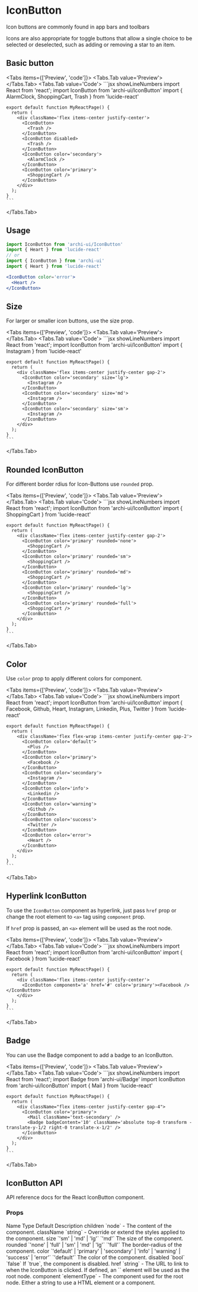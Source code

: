 
# IconButton

Icon buttons are commonly found in app bars and toolbars

Icons are also appropriate for toggle buttons that allow a single choice to be selected or deselected, such as adding or removing a star to an item.

## Basic button
<Tabs items={['Preview', 'code']}>
  <Tabs.Tab value='Preview'>
    <BasicIconButton />
  </Tabs.Tab>
  <Tabs.Tab value='Code'>
    ```jsx showLineNumbers
    import React from 'react';
    import IconButton from 'archi-ui/IconButton'
    import { AlarmClock, ShoppingCart, Trash } from 'lucide-react'

    export default function MyReactPage() {
      return (
        <div className='flex items-center justify-center'>
          <IconButton>
            <Trash />
          </IconButton>
          <IconButton disabled>
            <Trash />
          </IconButton>
          <IconButton color='secondary'>
            <AlarmClock />
          </IconButton>
          <IconButton color='primary'>
            <ShoppingCart />
          </IconButton>
        </div>
      );
    }
    ```
  </Tabs.Tab>
</Tabs>

## Usage
```jsx
import IconButton from 'archi-ui/IconButton'
import { Heart } from 'lucide-react'
// or
import { IconButton } from 'archi-ui'
import { Heart } from 'lucide-react'
```
```jsx
<IconButton color='error'>
  <Heart />
</IconButton>
```

## Size
For larger or smaller icon buttons, use the size prop.

<Tabs items={['Preview', 'code']}>
  <Tabs.Tab value='Preview'>
    <IconButtonSize />
  </Tabs.Tab>
  <Tabs.Tab value='Code'>
    ```jsx showLineNumbers
    import React from 'react';
    import IconButton from 'archi-ui/IconButton'
    import { Instagram } from 'lucide-react'

    export default function MyReactPage() {
      return (
        <div className='flex items-center justify-center gap-2'>
          <IconButton color='secondary' size='lg'>
            <Instagram />
          </IconButton>
          <IconButton color='secondary' size='md'>
            <Instagram />
          </IconButton>
          <IconButton color='secondary' size='sm'>
            <Instagram />
          </IconButton>
        </div>
      );
    }
    ```
  </Tabs.Tab>
</Tabs>

## Rounded IconButton
For different border rdius for Icon-Buttons use `rounded` prop.

<Tabs items={['Preview', 'code']}>
  <Tabs.Tab value='Preview'>
    <RoundedIconButton />
  </Tabs.Tab>
  <Tabs.Tab value='Code'>
    ```jsx showLineNumbers
    import React from 'react';
    import IconButton from 'archi-ui/IconButton'
    import { ShoppingCart } from 'lucide-react'

    export default function MyReactPage() {
      return (
        <div className='flex items-center justify-center gap-2'>
          <IconButton color='primary' rounded='none'>
            <ShoppingCart />
          </IconButton>
          <IconButton color='primary' rounded='sm'>
            <ShoppingCart />
          </IconButton>
          <IconButton color='primary' rounded='md'>
            <ShoppingCart />
          </IconButton>
          <IconButton color='primary' rounded='lg'>
            <ShoppingCart />
          </IconButton>
          <IconButton color='primary' rounded='full'>
            <ShoppingCart />
          </IconButton>
        </div>
      );
    }
    ```
  </Tabs.Tab>
</Tabs>

## Color
Use `color` prop to apply different colors for component.

<Tabs items={['Preview', 'code']}>
  <Tabs.Tab value='Preview'>
    <IconButtonColor />
  </Tabs.Tab>
  <Tabs.Tab value='Code'>
    ```jsx showLineNumbers
    import React from 'react';
    import IconButton from 'archi-ui/IconButton'
    import { Facebook, Github, Heart, Instagram, Linkedin, Plus, Twitter } from 'lucide-react'

    export default function MyReactPage() {
      return (
        <div className='flex flex-wrap items-center justify-center gap-2'>
          <IconButton color='default'>
            <Plus />
          </IconButton>
          <IconButton color='primary'>
            <Facebook />
          </IconButton>
          <IconButton color='secondary'>
            <Instagram />
          </IconButton>
          <IconButton color='info'>
            <Linkedin />
          </IconButton>
          <IconButton color='warning'>
            <Github />
          </IconButton>
          <IconButton color='success'>
            <Twitter />
          </IconButton>
          <IconButton color='error'>
            <Heart />
          </IconButton>
        </div>
      );
    }
    ```
  </Tabs.Tab>
</Tabs>

## Hyperlink IconButton
To use the `IconButton` component as hyperlink, just pass `href` prop or change the root element to `<a>` tag using `component` prop.

If `href` prop is passed, an `<a>` element will be used as the root node.

<Tabs items={['Preview', 'code']}>
  <Tabs.Tab value='Preview'>
    <HyperlinkIconButton />
  </Tabs.Tab>
  <Tabs.Tab value='Code'>
    ```jsx showLineNumbers
    import React from 'react';
    import IconButton from 'archi-ui/IconButton'
    import { Facebook } from 'lucide-react'

    export default function MyReactPage() {
      return (
        <div className='flex items-center justify-center'>
          <IconButton component='a' href='#' color='primary'><Facebook /></IconButton>
        </div>
      );
    }
    ```
  </Tabs.Tab>
</Tabs>

## Badge
You can use the Badge component to add a badge to an IconButton.

<Tabs items={['Preview', 'code']}>
  <Tabs.Tab value='Preview'>
    <BadgeIconButton />
  </Tabs.Tab>
  <Tabs.Tab value='Code'>
    ```jsx showLineNumbers
    import React from 'react';
    import Badge from 'archi-ui/Badge'
    import IconButton from 'archi-ui/IconButton'
    import { Mail } from 'lucide-react'

    export default function MyReactPage() {
      return (
        <div className="flex items-center justify-center gap-4">
          <IconButton color='primary'>
            <Mail className='text-secondary' />
            <Badge badgeContent='10' className='absolute top-0 transform -translate-y-1/2 right-0 translate-x-1/2' />
          </IconButton>
        </div>
      );
    }
    ```
  </Tabs.Tab>
</Tabs>

## IconButton API
API reference docs for the React IconButton component.

### Props
<Table>
  <thead>
    <Table.Tr>
      <Table.Th>Name</Table.Th>
      <Table.Th>Type</Table.Th>
      <Table.Th>Default</Table.Th>
      <Table.Th>Description</Table.Th>
    </Table.Tr>
  </thead>
  <tbody>
    <Table.Tr>
      <Table.Td>children</Table.Td>
      <Table.Td>`node`</Table.Td>
      <Table.Td>-</Table.Td>
      <Table.Td>The content of the component.</Table.Td>
    </Table.Tr>
    <Table.Tr>
      <Table.Td>className</Table.Td>
      <Table.Td>`string`</Table.Td>
      <Table.Td>-</Table.Td>
      <Table.Td>Override or extend the styles applied to the component.</Table.Td>
    </Table.Tr>
    <Table.Tr>
      <Table.Td>size</Table.Td>
      <Table.Td>`'sm' | 'md' | 'lg'`</Table.Td>
      <Table.Td>`'md'`</Table.Td>
      <Table.Td>The size of the component.</Table.Td>
    </Table.Tr>
    <Table.Tr>
      <Table.Td>rounded</Table.Td>
      <Table.Td>`'none' | 'full' | 'sm' | 'md' | 'lg'`</Table.Td>
      <Table.Td>`'full'`</Table.Td>
      <Table.Td>The border-radius of the component.</Table.Td>
    </Table.Tr>
    <Table.Tr>
      <Table.Td>color</Table.Td>
      <Table.Td>`'default' | 'primary' | 'secondary' | 'info' | 'warning' | 'success' | 'error'`</Table.Td>
      <Table.Td>`'default'`</Table.Td>
      <Table.Td>The color of the component.</Table.Td>
    </Table.Tr>
    <Table.Tr>
      <Table.Td>disabled</Table.Td>
      <Table.Td>`bool`</Table.Td>
      <Table.Td>`false`</Table.Td>
      <Table.Td>If `true`, the component is disabled.</Table.Td>
    </Table.Tr>
    <Table.Tr>
      <Table.Td>href</Table.Td>
      <Table.Td>`string`</Table.Td>
      <Table.Td>-</Table.Td>
      <Table.Td>The URL to link to when the IconButton is clicked. If defined, an `<a>` element will be used as the root node.</Table.Td>
    </Table.Tr>
    <Table.Tr>
      <Table.Td>component</Table.Td>
      <Table.Td>`elementType`</Table.Td>
      <Table.Td>-</Table.Td>
      <Table.Td>The component used for the root node. Either a string to use a HTML element or a component.</Table.Td>
    </Table.Tr>
  </tbody>
</Table>
